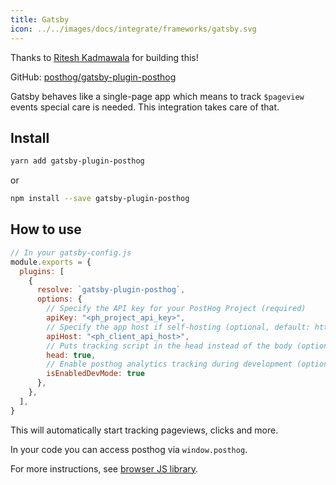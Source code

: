 ```yaml
---
title: Gatsby
icon: ../../images/docs/integrate/frameworks/gatsby.svg
---
```


Thanks to [Ritesh Kadmawala](https://github.com/kgritesh) for building this!

GitHub: [posthog/gatsby-plugin-posthog](https://github.com/posthog/gatsby-plugin-posthog)

Gatsby behaves like a single-page app which means to track `$pageview` events special care is needed. This integration takes care of that.

## Install

```bash
yarn add gatsby-plugin-posthog
```

or

```bash
npm install --save gatsby-plugin-posthog
```

## How to use

```js
// In your gatsby-config.js
module.exports = {
  plugins: [
    {
      resolve: `gatsby-plugin-posthog`,
      options: {
        // Specify the API key for your PostHog Project (required)
        apiKey: "<ph_project_api_key>",
        // Specify the app host if self-hosting (optional, default: https://app.posthog.com)
        apiHost: "<ph_client_api_host>",
        // Puts tracking script in the head instead of the body (optional, default: true)
        head: true,
        // Enable posthog analytics tracking during development (optional, default: false)
        isEnabledDevMode: true
      },
    },
  ],
}
```

This will automatically start tracking pageviews, clicks and more.

In your code you can access posthog via `window.posthog`.

For more instructions, see [browser JS library](/docs/integrate/client/js).
